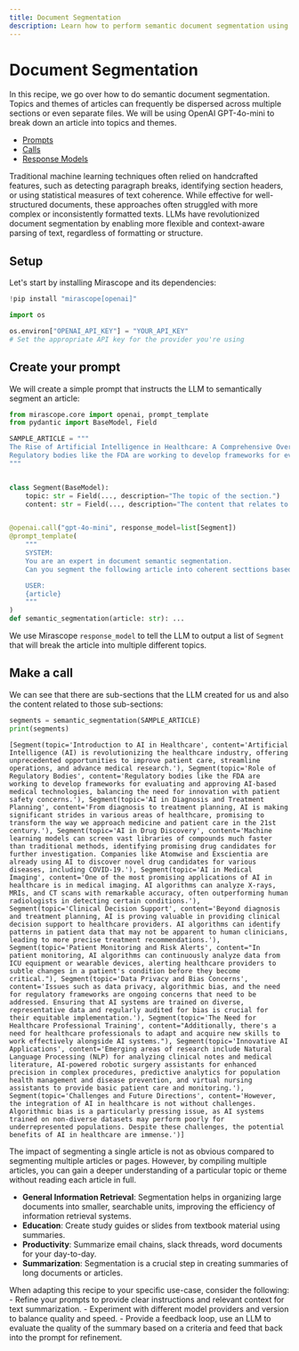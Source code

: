 ```yaml
---
title: Document Segmentation
description: Learn how to perform semantic document segmentation using LLMs to break down articles into coherent topics and themes for better understanding and analysis.
---
```


# Document Segmentation

In this recipe, we go over how to do semantic document segmentation. Topics and themes of articles can frequently be dispersed across multiple sections or even separate files. We will be using OpenAI GPT-4o-mini to break down an article into topics and themes.

<Info title="Mirascope Concepts Used" collapsible={true} defaultCollapsed={true}>
<ul>
<li><a href="/docs/mirascope/learn/prompts/">Prompts</a></li>
<li><a href="/docs/mirascope/learn/calls/">Calls</a></li>
<li><a href="/docs/mirascope/learn/response_models/">Response Models</a></li>
</ul>
</Info>

<Note title="Background">
<p>
Traditional machine learning techniques often relied on handcrafted features, such as detecting paragraph breaks, identifying section headers, or using statistical measures of text coherence. While effective for well-structured documents, these approaches often struggled with more complex or inconsistently formatted texts. LLMs have revolutionized document segmentation by enabling more flexible and context-aware parsing of text, regardless of formatting or structure.
</p>
</Note>

## Setup

Let's start by installing Mirascope and its dependencies:


```python
!pip install "mirascope[openai]"
```


```python
import os

os.environ["OPENAI_API_KEY"] = "YOUR_API_KEY"
# Set the appropriate API key for the provider you're using
```

## Create your prompt

We will create a simple prompt that instructs the LLM to semantically segment an article:


```python
from mirascope.core import openai, prompt_template
from pydantic import BaseModel, Field

SAMPLE_ARTICLE = """
The Rise of Artificial Intelligence in Healthcare: A Comprehensive Overview
Regulatory bodies like the FDA are working to develop frameworks for evaluating and approving AI-based medical technologies, balancing the need for innovation with patient safety concerns. From diagnosis to treatment planning, AI is making significant strides in various areas of healthcare, promising to transform the way we approach medicine and patient care in the 21st century. Machine learning models can screen vast libraries of compounds much faster than traditional methods, identifying promising drug candidates for further investigation. These advancements are particularly crucial in regions with a shortage of trained radiologists, as AI can serve as a powerful assistive tool to healthcare providers. As AI continues to evolve, it promises to augment human capabilities in healthcare, allowing for more precise, efficient, and personalized medical care. AI algorithms can identify patterns in patient data that may not be apparent to human clinicians, leading to more precise treatment recommendations. Beyond diagnosis and treatment planning, AI is proving valuable in providing clinical decision support to healthcare providers. Artificial Intelligence (AI) is revolutionizing the healthcare industry, offering unprecedented opportunities to improve patient care, streamline operations, and advance medical research. In patient monitoring, AI algorithms can continuously analyze data from ICU equipment or wearable devices, alerting healthcare providers to subtle changes in a patient's condition before they become critical. For instance, AI-powered systems have shown impressive results in detecting early signs of breast cancer in mammograms, identifying lung nodules in chest X-rays, and spotting signs of diabetic retinopathy in eye scans. At its core, AI in healthcare relies on machine learning algorithms and neural networks that can process vast amounts of medical data. Issues such as data privacy, algorithmic bias, and the need for regulatory frameworks are ongoing concerns that need to be addressed. Companies like Atomwise and Exscientia are already using AI to discover novel drug candidates for various diseases, including COVID-19. This tailored approach has the potential to significantly improve treatment efficacy and reduce adverse effects. One of the most promising applications of AI in healthcare is in medical imaging. Ensuring that AI systems are trained on diverse, representative data and regularly audited for bias is crucial for their equitable implementation. Traditional drug development is a time-consuming and expensive process, often taking over a decade and costing billions of dollars to bring a new drug to market. By analyzing vast amounts of patient data, including genetic information, lifestyle factors, and treatment outcomes, AI systems can help predict which treatments are likely to be most effective for individual patients. These systems are trained on diverse datasets, including electronic health records, medical imaging, genetic information, and even data from wearable devices. AI can also predict potential side effects and drug interactions, helping to prioritize safer compounds earlier in the development process. Additionally, there's a need for healthcare professionals to adapt and acquire new skills to work effectively alongside AI systems. Machine learning algorithms can now analyze X-rays, MRIs, and CT scans with remarkable accuracy, often outperforming human radiologists in detecting certain conditions. While AI will not replace human healthcare providers, it will undoubtedly become an indispensable tool in the medical toolkit, helping to address global healthcare challenges and improve patient outcomes on a massive scale. The sensitive nature of health data requires robust security measures and clear guidelines on data usage and sharing. Emerging areas of research include Natural Language Processing (NLP) for analyzing clinical notes and medical literature, AI-powered robotic surgery assistants for enhanced precision in complex procedures, predictive analytics for population health management and disease prevention, and virtual nursing assistants to provide basic patient care and monitoring. This proactive approach to patient care has the potential to prevent complications and improve outcomes, particularly for chronic disease management. However, the integration of AI in healthcare is not without challenges. As these AI systems learn from more data, they become increasingly accurate and capable of handling complex medical tasks. Algorithmic bias is a particularly pressing issue, as AI systems trained on non-diverse datasets may perform poorly for underrepresented populations. Despite these challenges, the potential benefits of AI in healthcare are immense. For example, in oncology, AI systems are being used to analyze tumor genetics and patient characteristics to recommend personalized cancer treatments. AI-powered systems can analyze molecular structures, predict drug-target interactions, and simulate clinical trials, potentially reducing the time and cost of bringing new drugs to market. This includes understanding the capabilities and limitations of AI tools and interpreting their outputs in the context of patient care. Similarly, in psychiatry, AI is helping to predict patient responses to different antidepressants, potentially reducing the trial-and-error approach often used in mental health treatment. As technology continues to advance, we can expect to see even more innovative applications of AI that will shape the future of medicine and improve patient outcomes worldwide.
"""


class Segment(BaseModel):
    topic: str = Field(..., description="The topic of the section.")
    content: str = Field(..., description="The content that relates to the topic.")


@openai.call("gpt-4o-mini", response_model=list[Segment])
@prompt_template(
    """
    SYSTEM:
    You are an expert in document semantic segmentation.
    Can you segment the following article into coherent secttions based on topic?

    USER:
    {article}
    """
)
def semantic_segmentation(article: str): ...
```


We use Mirascope `response_model` to tell the LLM to output a list of `Segment` that will break the article into multiple different topics.

## Make a call

We can see that there are sub-sections that the LLM created for us and also the content related to those sub-sections:



```python
segments = semantic_segmentation(SAMPLE_ARTICLE)
print(segments)
```

    [Segment(topic='Introduction to AI in Healthcare', content='Artificial Intelligence (AI) is revolutionizing the healthcare industry, offering unprecedented opportunities to improve patient care, streamline operations, and advance medical research.'), Segment(topic='Role of Regulatory Bodies', content='Regulatory bodies like the FDA are working to develop frameworks for evaluating and approving AI-based medical technologies, balancing the need for innovation with patient safety concerns.'), Segment(topic='AI in Diagnosis and Treatment Planning', content='From diagnosis to treatment planning, AI is making significant strides in various areas of healthcare, promising to transform the way we approach medicine and patient care in the 21st century.'), Segment(topic='AI in Drug Discovery', content='Machine learning models can screen vast libraries of compounds much faster than traditional methods, identifying promising drug candidates for further investigation. Companies like Atomwise and Exscientia are already using AI to discover novel drug candidates for various diseases, including COVID-19.'), Segment(topic='AI in Medical Imaging', content='One of the most promising applications of AI in healthcare is in medical imaging. AI algorithms can analyze X-rays, MRIs, and CT scans with remarkable accuracy, often outperforming human radiologists in detecting certain conditions.'), Segment(topic='Clinical Decision Support', content='Beyond diagnosis and treatment planning, AI is proving valuable in providing clinical decision support to healthcare providers. AI algorithms can identify patterns in patient data that may not be apparent to human clinicians, leading to more precise treatment recommendations.'), Segment(topic='Patient Monitoring and Risk Alerts', content="In patient monitoring, AI algorithms can continuously analyze data from ICU equipment or wearable devices, alerting healthcare providers to subtle changes in a patient's condition before they become critical."), Segment(topic='Data Privacy and Bias Concerns', content='Issues such as data privacy, algorithmic bias, and the need for regulatory frameworks are ongoing concerns that need to be addressed. Ensuring that AI systems are trained on diverse, representative data and regularly audited for bias is crucial for their equitable implementation.'), Segment(topic='The Need for Healthcare Professional Training', content="Additionally, there's a need for healthcare professionals to adapt and acquire new skills to work effectively alongside AI systems."), Segment(topic='Innovative AI Applications', content='Emerging areas of research include Natural Language Processing (NLP) for analyzing clinical notes and medical literature, AI-powered robotic surgery assistants for enhanced precision in complex procedures, predictive analytics for population health management and disease prevention, and virtual nursing assistants to provide basic patient care and monitoring.'), Segment(topic='Challenges and Future Directions', content='However, the integration of AI in healthcare is not without challenges. Algorithmic bias is a particularly pressing issue, as AI systems trained on non-diverse datasets may perform poorly for underrepresented populations. Despite these challenges, the potential benefits of AI in healthcare are immense.')]



The impact of segmenting a single article is not as obvious compared to segmenting multiple articles or pages. However, by compiling multiple articles, you can gain a deeper understanding of a particular topic or theme without reading each article in full.

<Info title="Additional Real-World Applications">
<ul>
<li><b>General Information Retrieval</b>: Segmentation helps in organizing large documents into smaller, searchable units, improving the efficiency of information retrieval systems.</li>
<li><b>Education</b>: Create study guides or slides from textbook material using summaries.</li>
<li><b>Productivity</b>: Summarize email chains, slack threads, word documents for your day-to-day.</li>
<li><b>Summarization</b>: Segmentation is a crucial step in creating summaries of long documents or articles.</li>
</ul>
</Info>


When adapting this recipe to your specific use-case, consider the following:
    - Refine your prompts to provide clear instructions and relevant context for text summarization.
    - Experiment with different model providers and version to balance quality and speed.
    - Provide a feedback loop, use an LLM to evaluate the quality of the summary based on a criteria and feed that back into the prompt for refinement.
